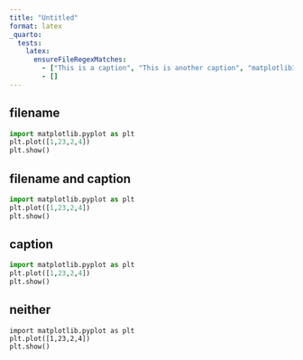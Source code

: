 ```yaml
---
title: "Untitled"
format: latex
_quarto:
  tests:
    latex:
      ensureFileRegexMatches:
        - ["This is a caption", "This is another caption", "matplotlib1.py", "matplotlib2.py"]
        - []
---
```


## filename

```{#lst-1 .python filename="matplotlib1.py"}
import matplotlib.pyplot as plt
plt.plot([1,23,2,4])
plt.show()
```

## filename and caption

```{#lst-2 .python filename="matplotlib2.py" lst-cap="This is a caption"}
import matplotlib.pyplot as plt
plt.plot([1,23,2,4])
plt.show()
```

## caption

```{#lst-3 .python lst-cap="This is another caption"}
import matplotlib.pyplot as plt
plt.plot([1,23,2,4])
plt.show()
```

## neither

```.python
import matplotlib.pyplot as plt
plt.plot([1,23,2,4])
plt.show()
```
